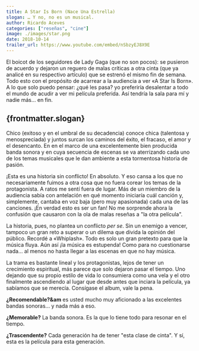 ```yaml
--- 
title: A Star Is Born (Nace Una Estrella)
slogan: … Y no, no es un musical.
author: Ricardo Aceves
categories: ["reseñas", "cine"]
image: ./images/star.png
date: 2018-10-14
trailer_url: https://www.youtube.com/embed/nSbzyEJ8X9E
---
```

El boicot de los seguidores de Lady Gaga (que no son pocos): se pusieron de acuerdo y dejaron un reguero de malas
críticas a otra cinta (que ya analicé en su respectivo artículo) que se estrenó el mismo fin de semana. Todo esto con el propósito de acarrear a la audiencia a ver «A Star Is Born». A lo que solo puedo pensar: ¿qué les pasa? yo preferiría desalentar a todo el mundo de acudir a ver mi película preferida. Así tendría la sala para mí y nadie más… en fin.
## {frontmatter.slogan}
Chico (exitoso y en el umbral de su decadencia) conoce chica (talentosa y menospreciada) y juntos surcan los caminos del éxito, el fracaso, el amor y el desencanto. En en el marco de una excelentemente bien producida banda sonora y en cuya secuencia de escenas se va aterrizando cada uno de los temas musicales que le dan ambiente a esta tormentosa historia de pasión.

¡Esta es una historia sin conflicto! En absoluto. Y eso cansa a los que no necesariamente fuimos a otra cosa que no fuera corear los temas de la protagonista. A ratos me sentí fuera de lugar. Más de un miembro de la audiencia sabía con antelación en qué momento iniciaría cuál canción y, simplemente, cantaba en voz baja (pero muy apasionada) cada una de las canciones. ¡En verdad esto es ser un fan! No me sorprende ahora la confusión que causaron con la ola de malas reseñas a "la otra película".

La historia, pues, no plantea un conflicto <i>per se</i>. Sin un enemigo a vencer, tampoco un gran reto a superar o un dilema que divida la opinión del público. Recordé a «Whiplash». Todo es solo un gran pretexto para que la música fluya. Aún así ¡la música es estupenda! Como para no cuestionarse nada… al menos no hasta llegar a las escenas en que no hay música.

La trama es bastante lineal y los protagonistas, lejos de tener un crecimiento espiritual, más parece que solo dejaron pasar el tiempo. Uno dejando que su propio estilo de vida lo consumiera como una vela y el otro finalmente ascendiendo al lugar que desde antes que inciara la película, ya sabíamos que se merecía. Consígase el album, vale la pena.

**¿Recomendable?&am** es usted mucho muy aficionado a las excelentes bandas sonoras... y nada
más a eso.


**¿Memorable?** La banda sonora. Es la que lo tiene todo para resonar en el tiempo.


**¿Trascendente?** Cada generación ha de tener "esta clase de cinta". Y sí, esta es la película
para esta generación.